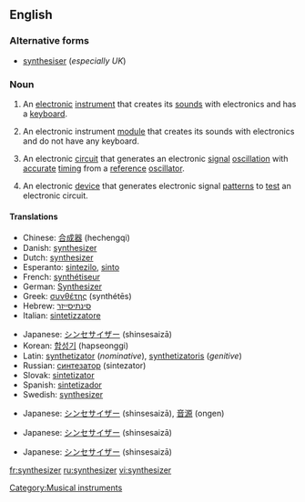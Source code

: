 {{wikipedia}}
==English==

===Alternative forms===
*[[synthesiser]] (''especially UK'')

===Noun===
{{en-noun}}

# {{music}} An [[electronic]] [[instrument]] that creates its [[sound]]s with electronics and has a [[keyboard]].
# {{music}} An electronic instrument [[module]] that creates its sounds with electronics and do not have any keyboard.
# {{electronics}} An electronic [[circuit]] that generates an electronic [[signal]] [[oscillation]] with [[accurate]] [[timing]] from a [[reference]] [[oscillator]].
# {{electronics}} An electronic [[device]] that generates electronic signal [[pattern]]s to [[test]] an electronic circuit.

====Translations====
{{trans-top|music: an electronic keyboard instrument}}
*Chinese: [[合成器]] (hechengqi)
*Danish: [[#Danish|synthesizer]]
*Dutch: [[#Dutch|synthesizer]]
*Esperanto: [[sintezilo]], [[sinto]]
*French: [[synthétiseur]]
*German: [[Synthesizer]]
*Greek: [[συνθέτης]] (synthétēs)
*Hebrew: [[סינתיסייזר]]
*Italian: [[sintetizzatore]]
{{trans-mid}}
*Japanese: [[シンセサイザー]] (shinsesaizā)
*Korean: [[합성기]] (hapseonggi)
*Latin: [[synthetizator]] (''nominative''), [[synthetizatoris]] (''genitive'')
*Russian: [[синтезатор]] (sintezator)
*Slovak: [[sintetizator]]
*Spanish: [[sintetizador]]
*Swedish: [[#Swedish|synthesizer]]
{{trans-bottom}}

{{trans-top|music: an electronic instrument module without a keyboard}}
*Japanese: [[シンセサイザー]] (shinsesaizā), [[音源]] (ongen)
{{trans-mid}}
{{trans-bottom}}

{{trans-top|electronics: an electronic circuit that generates an electronic signal oscillation}}
*Japanese: [[シンセサイザー]] (shinsesaizā)
{{trans-mid}}
{{trans-bottom}}

{{trans-top|electronics: an electronic device that generates electronic signal patterns}}
*Japanese: [[シンセサイザー]] (shinsesaizā)
{{trans-mid}}
{{trans-bottom}}

[[Category:Musical instruments]]
[[fr:synthesizer]]
[[ru:synthesizer]]
[[vi:synthesizer]]